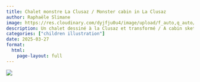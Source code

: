 ```yaml
---
title: Chalet monstre La Clusaz / Monster cabin in La Clusaz 
author: Raphaële Slimane
image: https://res.cloudinary.com/dyjfju0u4/image/upload/f_auto,q_auto/v1757411564/chalet_clusaz_fquyeg.png
description: Un chalet dessiné à la Clusaz et transformé / A cabin sketched at La Clusaz and transformed
categories: ["children illustration"]
date: 2025-03-27
format:
  html:
    page-layout: full
---
```


![](https://res.cloudinary.com/dyjfju0u4/image/upload/f_auto,q_auto/v1757411564/chalet_clusaz_fquyeg.png)

